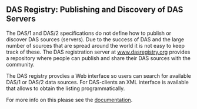 
==DAS Registry: Publishing and Discovery of DAS Servers==

The DAS/1 and DAS/2 specifications do not define how to publish or discover DAS sources (servers). Due to the
success of DAS and the large number of sources that are spread around the world it is not easy
to keep track of these. The DAS registration server at [http://www.dasregistry.org www.dasregistry.org]
provides a repository where people can publish and  share their DAS sources with the community. 

The DAS registry provdies a Web interface so users can search for available DAS/1 or DAS/2 data sources. For 
DAS-clients an XML interface is available that allows to obtain the listing programmatically.

For more info on this please see the [http://www.dasregistry.org/help_scripting.jsp documentation].